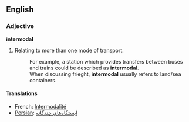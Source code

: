 ==English==
===Adjective===
'''intermodal'''

#Relating to more than one mode of transport. 
#:For example, a station which provides transfers between buses and trains could be described as '''intermodal'''.  
#:When discussing frieght, '''intermodal''' usually refers to land/sea containers.

====Translations====
*French: [[Intermodalité]]
*[[Persian]]: [[ایستگاه‌های چندگانه]]